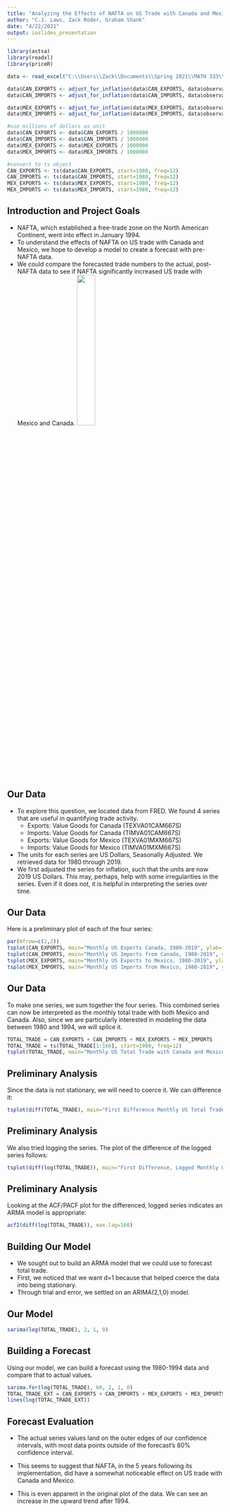 ```yaml
---
title: "Analyzing the Effects of NAFTA on US Trade with Canada and Mexico"
author: "C.J. Laws, Zack Roder, Graham Shank"
date: "4/22/2021"
output: ioslides_presentation
---
```


```r
library(astsa)
library(readxl)
library(priceR)

data <- read_excel("C:\\Users\\Zack\\Documents\\Spring 2021\\MATH 333\\project\\EXPORTS_IMPORTS_MEX_CAN.xls")

data$CAN_EXPORTS <- adjust_for_inflation(data$CAN_EXPORTS, data$observation_date, "US", to_date=2019)
data$CAN_IMPORTS <- adjust_for_inflation(data$CAN_IMPORTS, data$observation_date, "US", to_date=2019)

data$MEX_EXPORTS <- adjust_for_inflation(data$MEX_EXPORTS, data$observation_date, "US", to_date=2019)
data$MEX_IMPORTS <- adjust_for_inflation(data$MEX_IMPORTS, data$observation_date, "US", to_date=2019)

#use millions of dollars as unit
data$CAN_EXPORTS <- data$CAN_EXPORTS / 1000000 
data$CAN_IMPORTS <- data$CAN_IMPORTS / 1000000
data$MEX_EXPORTS <- data$MEX_EXPORTS / 1000000
data$MEX_IMPORTS <- data$MEX_IMPORTS / 1000000

#convert to ts object
CAN_EXPORTS <- ts(data$CAN_EXPORTS, start=1980, freq=12)
CAN_IMPORTS <- ts(data$CAN_IMPORTS, start=1980, freq=12)
MEX_EXPORTS <- ts(data$MEX_EXPORTS, start=1980, freq=12)
MEX_IMPORTS <- ts(data$MEX_IMPORTS, start=1980, freq=12)
```

## Introduction and Project Goals
- NAFTA, which established a free-trade zone on the North American Continent, went into effect in January 1994.
- To understand the effects of NAFTA on US trade with Canada and Mexico, we hope to develop a model to create a forecast with pre-NAFTA data.
- We could compare the forecasted trade numbers to the actual, post-NAFTA data to see if NAFTA significantly increased US trade with Mexico and Canada.
![](NAFTA_logo.svg){width=30%}

## Our Data
- To explore this question, we located data from FRED. We found 4 series that are useful in quantifying trade activity.
  + Exports: Value Goods for Canada (TEXVA01CAM667S)
  + Imports: Value Goods for Canada (TIMVA01CAM667S)
  + Exports: Value Goods for Mexico (TEXVA01MXM667S)
  + Imports: Value Goods for Mexico (TIMVA01MXM667S)
- The units for each series are US Dollars, Seasonally Adjusted. We retrieved data for 1980 through 2019.
- We first adjusted the series for inflation, such that the units are now 2019 US Dollars. This may, perhaps, help with some irregularities in the series. Even if it does not, it is helpful in interpreting the series over time.

## Our Data
Here is a preliminary plot of each of the four series:
```r
par(mfrow=c(2,2))
tsplot(CAN_EXPORTS, main="Monthly US Exports Canada, 1980-2019", ylab= "2019 US Dollars, Millions", xlab="Year")
tsplot(CAN_IMPORTS, main="Monthly US Imports from Canada, 1980-2019", ylab= "2019 US Dollars, Millions", xlab="Year")
tsplot(MEX_EXPORTS, main="Monthly US Exports to Mexico, 1980-2019", ylab= "2019 US Dollars, Millions", xlab="Year")
tsplot(MEX_IMPORTS, main="Monthly US Imports from Mexico, 1980-2019", ylab= "2019 US Dollars, Millions", xlab="Year")
```

## Our Data
To make one series, we sum together the four series. This combined series can now be interpreted as the monthly total trade with both Mexico and Canada. Also, since we are particularly interested in modeling the data between 1980 and 1994, we will splice it.
```r
TOTAL_TRADE = CAN_EXPORTS + CAN_IMPORTS + MEX_EXPORTS + MEX_IMPORTS
TOTAL_TRADE = ts(TOTAL_TRADE[1:168], start=1980, freq=12)
tsplot(TOTAL_TRADE, main="Monthly US Total Trade with Canada and Mexico, 1980-1994", ylab="2019 US Dollars, Millions", xlab="Year")
```

## Preliminary Analysis
Since the data is not stationary, we will need to coerce it. We can difference it:
```r
tsplot(diff(TOTAL_TRADE), main="First Difference Monthly US Total Trade with Canada and Mexico, 1980-1994", ylab="2019 US Dollars, Millions", xlab="Year")
```

## Preliminary Analysis
We also tried logging the series. The plot of the difference of the logged series follows:
```r
tsplot(diff(log(TOTAL_TRADE)), main="First Difference, Logged Monthly US Total Trade with Canada and Mexico, 1980-1994", ylab="Change in percent change, 2019 US Dollars", xlab="Year")
```

## Preliminary Analysis
Looking at the ACF/PACF plot for the differenced, logged series indicates an ARMA model is appropriate:
```r
acf2(diff(log(TOTAL_TRADE)), max.lag=160)
```

## Building Our Model
- We sought out to build an ARMA model that we could use to forecast total trade.
- First, we noticed that we want d=1 because that helped coerce the data into being stationary.
- Through trial and error, we settled on an ARIMA(2,1,0) model.

## Our Model
```r
sarima(log(TOTAL_TRADE), 2, 1, 0)
```

## Building a Forecast
Using our model, we can build a forecast using the 1980-1994 data and compare that to actual values.
```r
sarima.for(log(TOTAL_TRADE), 60, 2, 1, 0)
TOTAL_TRADE_EXT = CAN_EXPORTS + CAN_IMPORTS + MEX_EXPORTS + MEX_IMPORTS
lines(log(TOTAL_TRADE_EXT))
```

## Forecast Evaluation
- The actual series values land on the outer edges of our confidence intervals, with most data points outside of the forecast's 80% confidence interval.

- This seems to suggest that NAFTA, in the 5 years following its implementation, did have a somewhat noticeable effect on US trade with Canada and Mexico. 

- This is even apparent in the original plot of the data. We can see an increase in the upward trend after 1994.

